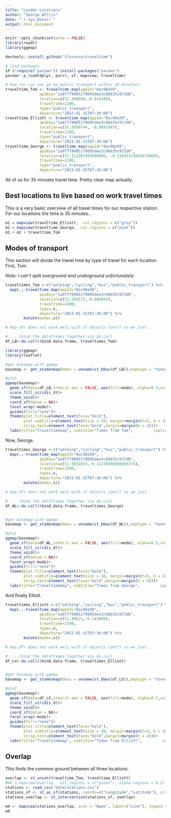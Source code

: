 ```yaml
---
title: "London Locations"
author: "George WIllis"
date: "`r Sys.Date()`"
output: html_document
---
```


```r
knitr::opts_chunk$set(echo = FALSE)
library(readr)
library(ggmap)
```

```r
devtools::install_github("tlorusso/traveltime")

# load packages
if (!require("pacman")) install.packages("pacman")
pacman::p_load(dplyr, purrr, sf, mapview, traveltime)

# how far can you go by public transport within 30 minutes?
traveltime_Tom <- traveltime_map(appId="0ac98a50",
               apiKey="1a97779905179095dee3c98d35c972d0",
               location=c(51.498848,-0.014388),
               traveltime=2100,
               type="public_transport",
               departure="2023-01-15T07:30:00")
traveltime_Elliott <- traveltime_map(appId="0ac98a50",
               apiKey="1a97779905179095dee3c98d35c972d0",
               location=c(51.5050744, -0.0897987),
               traveltime=2100,
               type="public_transport",
               departure="2023-01-15T07:30:00")
traveltime_George <- traveltime_map(appId="0ac98a50",
               apiKey="1a97779905179095dee3c98d35c972d0",
               location=c(51.512381397690866, -0.11643173685673865),
               traveltime=2100,
               type="public_transport",
               departure="2023-01-15T07:30:00")

```
All of us for 35 minutes travel time. Pretty clear map actually.

## Best locations to live based on work travel times

This is a very basic overview of all travel times for our respective station. For our locations the time is 35 minutes..

```r
m1 = mapview(traveltime_Elliott,  col.regions = c("grey"))
m2 = mapview(traveltime_George,  col.regions = c("pink"))
m1 + m2 + traveltime_Tom
```

## Modes of transport

This section will divide the travel time by type of travel for each location. First, Tom.

*Note: I can't split overground and underground unfortunately*

```r
traveltimes_Tom <-c("walking","cycling","bus","public_transport") %>%
  map(.,~traveltime_map(appId="0ac98a50",
               apiKey="1a97779905179095dee3c98d35c972d0",
               location=c(51.504573,-0.086054),
               traveltime=2400,
               type=.x,
               departure="2023-01-15T07:30:00") %>%
        mutate(mode=.x))

# map_dfr does not work well with sf objects (yet?) so we just..

# ... rbind the dataframes together via do.call
df_LB<-do.call(rbind.data.frame, traveltimes_Tom)

library(ggmap)
library(leaflet)

#get basemap with ggmap
basemap <- get_stamenmap(bbox = unname(st_bbox(df_LB)),maptype = "toner-hybrid")

#plot
ggmap(basemap)+
  geom_sf(data=df_LB,inherit.aes = FALSE, aes(fill=mode), alpha=0.5,color=NA)+
  scale_fill_viridis_d()+
  theme_void()+
  coord_sf(datum = NA)+
  facet_wrap(~mode)+
  guides(fill="none")+
  theme(plot.title=element_text(face="bold"),
        plot.subtitle=element_text(size = 10, margin=margin(t=5, b = 10)), 
        strip.text=element_text(face="bold",margin=margin(b = 4)))+
  labs(title="Traveltimemap", subtitle="Times from Tom",         caption="data : traveltimeplatform.com")
```

Now, George.

```r
traveltimes_George <-c("walking","cycling","bus","public_transport") %>%
  map(.,~traveltime_map(appId="0ac98a50",
               apiKey="1a97779905179095dee3c98d35c972d0",
               location=c(51.5031653,-0.11230509999995775),
               traveltime=1500,
               type=.x,
               departure="2023-01-15T07:30:00") %>%
        mutate(mode=.x))

# map_dfr does not work well with sf objects (yet?) so we just..

# ... rbind the dataframes together via do.call
df_WL<-do.call(rbind.data.frame, traveltimes_George)


#get basemap with ggmap
basemap <- get_stamenmap(bbox = unname(st_bbox(df_WL)),maptype = "toner-hybrid")

#plot
ggmap(basemap)+
  geom_sf(data=df_WL,inherit.aes = FALSE, aes(fill=mode), alpha=0.5,color=NA)+
  scale_fill_viridis_d()+
  theme_void()+
  coord_sf(datum = NA)+
  facet_wrap(~mode)+
  guides(fill="none")+
  theme(plot.title=element_text(face="bold"),
        plot.subtitle=element_text(size = 10, margin=margin(t=5, b = 10)), 
        strip.text=element_text(face="bold",margin=margin(b = 4)))+
  labs(title="Traveltimemap", subtitle="Times from George",         caption="data : traveltimeplatform.com")
```

And finally Elliott.

```r
traveltimes_Elliott <-c("walking","cycling","bus","public_transport") %>%
  map(.,~traveltime_map(appId="0ac98a50",
               apiKey="1a97779905179095dee3c98d35c972d0",
               location=c(51.49521,-0.143898),
               traveltime=1500,
               type=.x,
               departure="2023-01-15T07:30:00") %>%
        mutate(mode=.x))

# map_dfr does not work well with sf objects (yet?) so we just..

# ... rbind the dataframes together via do.call
df_LV<-do.call(rbind.data.frame, traveltimes_Elliott)


#get basemap with ggmap
basemap <- get_stamenmap(bbox = unname(st_bbox(df_LV)),maptype = "toner-hybrid")

#plot
ggmap(basemap)+
  geom_sf(data=df_LV,inherit.aes = FALSE, aes(fill=mode), alpha=0.5,color=NA)+
  scale_fill_viridis_d()+
  theme_void()+
  coord_sf(datum = NA)+
  facet_wrap(~mode)+
  guides(fill="none")+
  theme(plot.title=element_text(face="bold"),
        plot.subtitle=element_text(size = 10, margin=margin(t=5, b = 10)), 
        strip.text=element_text(face="bold",margin=margin(b = 4)))+
  labs(title="Traveltimemap", subtitle="Times from Elliott",         caption="data : traveltimeplatform.com")
```

## Overlap

This finds the common ground between all three locations.

```r
overlap <- st_union(traveltime_Tom, traveltime_Elliott)
#m4 = mapview(overlap,  col.regions = c("green"), alpha.regions = 0.2)
stations <- read_csv("data/stations.csv")
stations_sf <- st_as_sf(stations, coords=c("Longitude","Latitude"), crs=4326)
stations_overlap <- st_intersection(stations_sf, overlap)

m4 <- mapview(stations_overlap, zcol = "Name", label=("Line"), legend = F) + mapview(overlap, col.regions = c("green"), alpha.regions = 0.2)
m4
```

